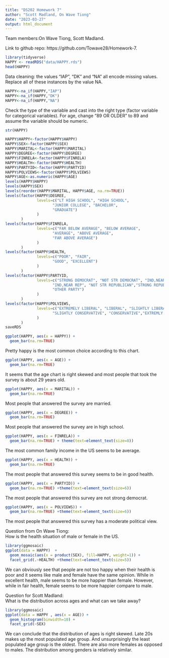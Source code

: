 ```yaml
---
title: "DS202 Homework 7"
author: "Scott Madland, On Wave Tiong"
date: "2023-03-27"
output: html_document
---
```


Team members:On Wave Tiong, Scott Madland. 

Link to github repo: https://github.com/Towave28/Homework-7. 



```r
library(tidyverse)
HAPPY <- readRDS("data/HAPPY.rds")
head(HAPPY)
```

Data cleaning: the values “IAP”, “DK” and “NA” all encode missing values. Replace all of these instances by the value NA.

```r
HAPPY<-na_if(HAPPY,"IAP")
HAPPY<-na_if(HAPPY,"DK")
HAPPY<-na_if(HAPPY,"NA")
```

Check the type of the variable and cast into the right type (factor variable for categorical variables). For age, change “89 OR OLDER” to 89 and assume the variable should be numeric.
```r
str(HAPPY)
```
```r
HAPPY$HAPPY<-factor(HAPPY$HAPPY)
HAPPY$SEX<-factor(HAPPY$SEX)
HAPPY$MARITAL<-factor(HAPPY$MARITAL)
HAPPY$DEGREE<-factor(HAPPY$DEGREE)
HAPPY$FINRELA<-factor(HAPPY$FINRELA)
HAPPY$HEALTH<-factor(HAPPY$HEALTH)
HAPPY$PARTYID<-factor(HAPPY$PARTYID)
HAPPY$POLVIEWS<-factor(HAPPY$POLVIEWS)
HAPPY$AGE<-as.numeric(HAPPY$AGE)
levels(HAPPY$HAPPY)
levels(HAPPY$SEX)
levels(reorder(HAPPY$MARITAL, HAPPY$AGE, na.rm=TRUE))
levels(factor(HAPPY$DEGREE, 
              levels=c("LT HIGH SCHOOL", "HIGH SCHOOL", 
                     "JUNIOR COLLEGE", "BACHELOR", 
                     "GRADUATE")
              )
       )
levels(factor(HAPPY$FINRELA, 
              levels=c("FAR BELOW AVERAGE", "BELOW AVERAGE", 
                     "AVERAGE", "ABOVE AVERAGE", 
                     "FAR ABOVE AVERAGE")
              )
       )
levels(factor(HAPPY$HEALTH, 
              levels=c("POOR", "FAIR", 
                     "GOOD", "EXCELLENT")
              )
       )
levels(factor(HAPPY$PARTYID, 
              levels=c("STRONG DEMOCRAT", "NOT STR DEMOCRAT", "IND,NEAR DEM","INDEPENDENT",
                     "IND,NEAR REP", "NOT STR REPUBLICAN","STRONG REPUBLICAN",
                     "OTHER PARTY")
              )
       )
levels(factor(HAPPY$POLVIEWS, 
              levels=c("EXTREMELY LIBERAL", "LIBERAL", "SLIGHTLY LIBERAL","MODERATE",
                     "SLIGHTLY CONSERVATIVE", "CONSERVATIVE","EXTREMLY CONSERVATIVE")
              )
       )
saveRDS
```
```r
ggplot(HAPPY, aes(x = HAPPY)) + 
  geom_bar(na.rm=TRUE)
```

Pretty happy is the most common choice according to this chart.  

```r
ggplot(HAPPY, aes(x = AGE)) + 
  geom_bar(na.rm=TRUE)
```

It seems that the age chart is right skewed and most people that took the survey is about 29 years old.  

```r
ggplot(HAPPY, aes(x = MARITAL)) + 
  geom_bar(na.rm=TRUE)
```

Most people that answered the survey are married.  

```r
ggplot(HAPPY, aes(x = DEGREE)) + 
  geom_bar(na.rm=TRUE)
```

Most people that answered the survey are in high school.  

```r
ggplot(HAPPY, aes(x = FINRELA)) + 
  geom_bar(na.rm=TRUE) + theme(text=element_text(size=8))
```

The most common family income in the US seems to be average.  

```r
ggplot(HAPPY, aes(x = HEALTH)) + 
  geom_bar(na.rm=TRUE)
```

The most people that answered this survey seems to be in good health.  

```r
ggplot(HAPPY, aes(x = PARTYID)) + 
  geom_bar(na.rm=TRUE) +theme(text=element_text(size=6))
```

The most people that answered this survey are not strong democrat.  

```r
ggplot(HAPPY, aes(x = POLVIEWS)) + 
  geom_bar(na.rm=TRUE) +theme(text=element_text(size=6))
```

The most people that answered this survey has a moderate political view.  


Question from On Wave Tiong:  
How is the health situation of male or female in the US.  
```r
library(ggmosaic)
ggplot(data = HAPPY)  + 
  geom_mosaic(aes(x = product(SEX), fill=HAPPY, weight=1)) +
  facet_grid(.~HEALTH) +theme(text=element_text(size=5))
```

We can obviously see that people are not too happy when their health is poor and it seems like male and female have the same opinion. While in excellent health, male seems to be more happier than female. However, while in fair health, female seems to be more happier compare to male.

Question for Scott Madland:  
What is the distribution across ages and what can we take away? 
```r
library(ggmosaic)
ggplot(data = HAPPY , aes(x = AGE)) + 
  geom_histogram(binwidth=10) + 
  facet_grid(~SEX)

```

We can conclude that the distribution of ages is right skewed. Late 20s makes up the most populated age group. And unsurprisingly the least populated age group is the oldest. There are also more females as opposed to males. The distribution among genders ia relatively similar. 

